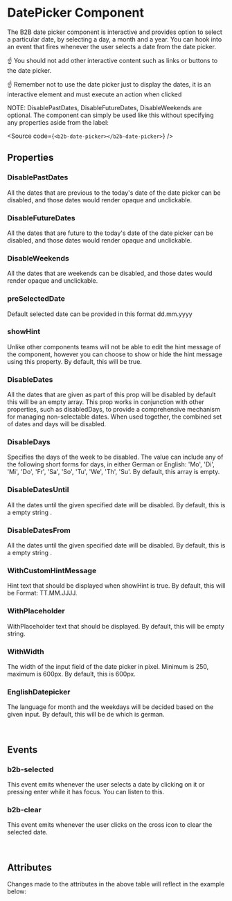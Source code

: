 
<Meta of={DatePickerStories} />

# DatePicker Component

<Canvas of={DatePickerStories.Default} />

The B2B date picker component is interactive and provides option to select a particular date, by selecting a day, a month and a year.
You can hook into an event that fires whenever the user selects a date from the date picker.

☝️ You should not add other interactive content such as links or buttons to the date picker.

☝️ Remember not to use the date picker just to display the dates, it is an interactive element and must execute an action when
clicked

NOTE: DisablePastDates, DisableFutureDates, DisableWeekends are optional. The component can simply be used like this without specifying any properties aside from the label:

<Source code={`<b2b-date-picker></b2b-date-picker>`} />

## Properties

### DisablePastDates

All the dates that are previous to the today's date of the date picker can be disabled, and those dates would render opaque and unclickable.

<Canvas of={DatePickerStories.DisablePastDates} />

### DisableFutureDates

All the dates that are future to the today's date of the date picker can be disabled, and those dates would render opaque and unclickable.

<Canvas of={DatePickerStories.DisableFutureDates} />

### DisableWeekends

All the dates that are weekends can be disabled, and those dates would render opaque and unclickable.

<Canvas of={DatePickerStories.DisableWeekends} />

### preSelectedDate

Default selected date can be provided in this format dd.mm.yyyy

<Canvas of={DatePickerStories.preSelectedDate} />

### showHint

Unlike other components teams will not be able to edit the hint message of the component, however you can choose to show or hide the hint message using this property. By default, this will be true.

<Canvas of={DatePickerStories.WithoutHintMessage} />

### DisableDates

All the dates that are given as part of this prop will be disabled by default this will be an empty array. This prop works in conjunction with other properties, such as disabledDays, to provide a comprehensive mechanism for managing non-selectable dates. When used together, the combined set of dates and days will be disabled.

<Canvas of={DatePickerStories.DisableDates} />

### DisableDays

Specifies the days of the week to be disabled. The value can include any of the following short forms for days, in either German or English:
'Mo', 'Di', 'Mi', 'Do', 'Fr', 'Sa', 'So', 'Tu', 'We', 'Th', 'Su'.
By default, this array is empty.

<Canvas of={DatePickerStories.DisableDays} />

### DisableDatesUntil

All the dates until the given specified date will be disabled. By default, this is a empty string .

<Canvas of={DatePickerStories.DisableDatesUntil} />

### DisableDatesFrom

All the dates until the given specified date will be disabled. By default, this is a empty string .

<Canvas of={DatePickerStories.DisableDatesFrom} />

### WithCustomHintMessage

Hint text that should be displayed when showHint is true. By default, this will be Format: TT.MM.JJJJ.

<Canvas of={DatePickerStories.WithCustomHintMessage} />

### WithPlaceholder

WithPlaceholder text that should be displayed. By default, this will be empty string.

<Canvas of={DatePickerStories.WithPlaceholder} />

### WithWidth

The width of the input field of the date picker in pixel. Minimum is 250, maximum is 600px. By default, this is 600px.

<Canvas of={DatePickerStories.WithWidth} />

### EnglishDatepicker

The language for month and the weekdays will be decided based on the given input. By default, this will be de which is german.

<Canvas of={DatePickerStories.EnglishDatepicker} />

<br />

## Events

### b2b-selected

This event emits whenever the user selects a date by clicking on it or pressing enter while it has focus. You can
listen to this.

### b2b-clear

This event emits whenever the user clicks on the cross icon to clear the selected date.

<br />

## Attributes

<ArgTypes of={DatePickerStories} />
Changes made to the attributes in the above table will reflect in the example
below:
<Primary />
